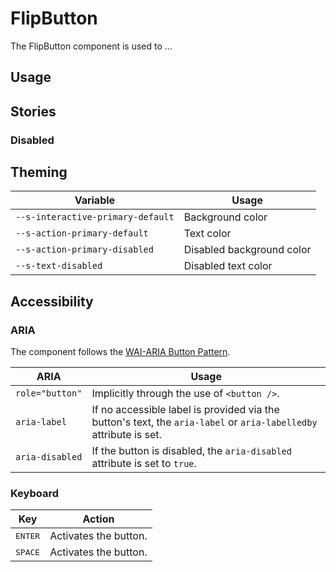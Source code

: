 
<Meta title="Components/FlipButton" />

# FlipButton

The FlipButton component is used to …

## Usage

<Canvas withSource="open">
  <Story id="components-flipbutton--flip-button" />
</Canvas>

<ArgsTable />

## Stories

### Disabled

<Canvas>
  <Story id="components-flipbutton--disabled" />
</Canvas>

## Theming

| Variable                          | Usage                     |
| --------------------------------- | ------------------------- |
| `--s-interactive-primary-default` | Background color          |
| `--s-action-primary-default`      | Text color                |
| `--s-action-primary-disabled`     | Disabled background color |
| `--s-text-disabled`               | Disabled text color       |

## Accessibility

### ARIA

The component follows the [WAI-ARIA Button Pattern](https://www.w3.org/WAI/ARIA/apg/patterns/button/).

| ARIA            | Usage                                                                                                             |
| --------------- | ----------------------------------------------------------------------------------------------------------------- |
| `role="button"` | Implicitly through the use of <code>&lt;button /></code>.                                                         |
| `aria-label`    | If no accessible label is provided via the button's text, the `aria-label` or `aria-labelledby` attribute is set. |
| `aria-disabled` | If the button is disabled, the `aria-disabled` attribute is set to `true`.                                        |

### Keyboard

| Key              | Action                |
| ---------------- | --------------------- |
| <kbd>ENTER</kbd> | Activates the button. |
| <kbd>SPACE</kbd> | Activates the button. |
